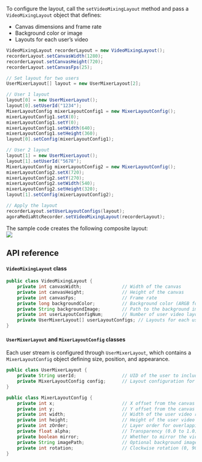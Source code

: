<PlatformWrapper platform="linux-java">

To configure the layout, call the `setVideoMixingLayout` method and pass a `VideoMixingLayout` object that defines:

- Canvas dimensions and frame rate
- Background color or image
- Layouts for each user’s video


```java
VideoMixingLayout recorderLayout = new VideoMixingLayout();
recorderLayout.setCanvasWidth(1280);
recorderLayout.setCanvasHeight(720);
recorderLayout.setCanvasFps(25);

// Set layout for two users
UserMixerLayout[] layout = new UserMixerLayout[2];

// User 1 layout
layout[0] = new UserMixerLayout();
layout[0].setUserId("1234");
MixerLayoutConfig mixerLayoutConfig1 = new MixerLayoutConfig();
mixerLayoutConfig1.setX(0);
mixerLayoutConfig1.setY(0);
mixerLayoutConfig1.setWidth(640);
mixerLayoutConfig1.setHeight(360);
layout[0].setConfig(mixerLayoutConfig1);

// User 2 layout
layout[1] = new UserMixerLayout();
layout[1].setUserId("5678");
MixerLayoutConfig mixerLayoutConfig2 = new MixerLayoutConfig();
mixerLayoutConfig2.setX(720);
mixerLayoutConfig2.setY(270);
mixerLayoutConfig2.setWidth(540);
mixerLayoutConfig2.setHeight(320);
layout[1].setConfig(mixerLayoutConfig2);

// Apply the layout
recorderLayout.setUserLayoutConfigs(layout);
agoraMediaRtcRecorder.setVideoMixingLayout(recorderLayout);
```

The sample code creates the following composite layout:  
![](/images/on-premise-recording/composite-layout.svg)

## API reference

#### `VideoMixingLayout` class

```java
public class VideoMixingLayout {
    private int canvasWidth;               // Width of the canvas
    private int canvasHeight;              // Height of the canvas
    private int canvasFps;                 // Frame rate
    private long backgroundColor;          // Background color (ARGB format)
    private String backgroundImage;        // Path to the background image (optional)
    private int userLayoutConfigNum;       // Number of user video layouts
    private UserMixerLayout[] userLayoutConfigs; // Layouts for each user stream
}
```

#### `UserMixerLayout` and `MixerLayoutConfig` classes

Each user stream is configured through `UserMixerLayout`, which contains a `MixerLayoutConfig` object defining size, position, and appearance.

```java
public class UserMixerLayout {
    private String userId;                 // UID of the user to include in the mix
    private MixerLayoutConfig config;      // Layout configuration for the user stream
}
```

```java
public class MixerLayoutConfig {
    private int x;                         // X offset from the canvas origin
    private int y;                         // Y offset from the canvas origin
    private int width;                     // Width of the user video region
    private int height;                    // Height of the user video region
    private int zOrder;                    // Layer order for overlapping videos
    private float alpha;                   // Transparency (0.0 to 1.0)
    private boolean mirror;                // Whether to mirror the video
    private String imagePath;              // Optional background image
    private int rotation;                  // Clockwise rotation (0, 90, 180, 270)
}
```

</PlatformWrapper>
